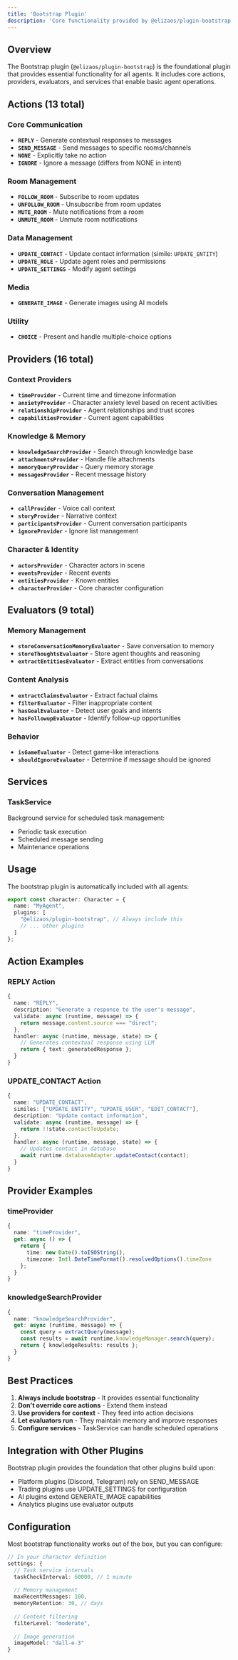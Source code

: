 ```yaml
---
title: 'Bootstrap Plugin'
description: 'Core functionality provided by @elizaos/plugin-bootstrap'
---
```


## Overview

The Bootstrap plugin (`@elizaos/plugin-bootstrap`) is the foundational plugin that provides essential functionality for all agents. It includes core actions, providers, evaluators, and services that enable basic agent operations.

## Actions (13 total)

### Core Communication
- **`REPLY`** - Generate contextual responses to messages
- **`SEND_MESSAGE`** - Send messages to specific rooms/channels
- **`NONE`** - Explicitly take no action
- **`IGNORE`** - Ignore a message (differs from NONE in intent)

### Room Management
- **`FOLLOW_ROOM`** - Subscribe to room updates
- **`UNFOLLOW_ROOM`** - Unsubscribe from room updates
- **`MUTE_ROOM`** - Mute notifications from a room
- **`UNMUTE_ROOM`** - Unmute room notifications

### Data Management
- **`UPDATE_CONTACT`** - Update contact information (simile: `UPDATE_ENTITY`)
- **`UPDATE_ROLE`** - Update agent roles and permissions
- **`UPDATE_SETTINGS`** - Modify agent settings

### Media
- **`GENERATE_IMAGE`** - Generate images using AI models

### Utility
- **`CHOICE`** - Present and handle multiple-choice options

## Providers (16 total)

### Context Providers
- **`timeProvider`** - Current time and timezone information
- **`anxietyProvider`** - Character anxiety level based on recent activities
- **`relationshipProvider`** - Agent relationships and trust scores
- **`capabilitiesProvider`** - Current agent capabilities

### Knowledge & Memory
- **`knowledgeSearchProvider`** - Search through knowledge base
- **`attachmentsProvider`** - Handle file attachments
- **`memoryQueryProvider`** - Query memory storage
- **`messagesProvider`** - Recent message history

### Conversation Management
- **`callProvider`** - Voice call context
- **`storyProvider`** - Narrative context
- **`participantsProvider`** - Current conversation participants
- **`ignoreProvider`** - Ignore list management

### Character & Identity
- **`actorsProvider`** - Character actors in scene
- **`eventsProvider`** - Recent events
- **`entitiesProvider`** - Known entities
- **`characterProvider`** - Core character configuration

## Evaluators (9 total)

### Memory Management
- **`storeConversationMemoryEvaluator`** - Save conversation to memory
- **`storeThoughtsEvaluator`** - Store agent thoughts and reasoning
- **`extractEntitiesEvaluator`** - Extract entities from conversations

### Content Analysis
- **`extractClaimsEvaluator`** - Extract factual claims
- **`filterEvaluator`** - Filter inappropriate content
- **`hasGoalEvaluator`** - Detect user goals and intents
- **`hasFollowupEvaluator`** - Identify follow-up opportunities

### Behavior
- **`isGameEvaluator`** - Detect game-like interactions
- **`shouldIgnoreEvaluator`** - Determine if message should be ignored

## Services

### TaskService
Background service for scheduled task management:
- Periodic task execution
- Scheduled message sending
- Maintenance operations

## Usage

The bootstrap plugin is automatically included with all agents:

```typescript
export const character: Character = {
  name: "MyAgent",
  plugins: [
    "@elizaos/plugin-bootstrap", // Always include this
    // ... other plugins
  ]
};
```

## Action Examples

### REPLY Action
```typescript
{
  name: "REPLY",
  description: "Generate a response to the user's message",
  validate: async (runtime, message) => {
    return message.content.source === "direct";
  },
  handler: async (runtime, message, state) => {
    // Generates contextual response using LLM
    return { text: generatedResponse };
  }
}
```

### UPDATE_CONTACT Action
```typescript
{
  name: "UPDATE_CONTACT",
  similes: ["UPDATE_ENTITY", "UPDATE_USER", "EDIT_CONTACT"],
  description: "Update contact information",
  validate: async (runtime, message) => {
    return !!state.contactToUpdate;
  },
  handler: async (runtime, message, state) => {
    // Updates contact in database
    await runtime.databaseAdapter.updateContact(contact);
  }
}
```

## Provider Examples

### timeProvider
```typescript
{
  name: "timeProvider",
  get: async () => {
    return {
      time: new Date().toISOString(),
      timezone: Intl.DateTimeFormat().resolvedOptions().timeZone
    };
  }
}
```

### knowledgeSearchProvider
```typescript
{
  name: "knowledgeSearchProvider", 
  get: async (runtime, message) => {
    const query = extractQuery(message);
    const results = await runtime.knowledgeManager.search(query);
    return { knowledgeResults: results };
  }
}
```

## Best Practices

1. **Always include bootstrap** - It provides essential functionality
2. **Don't override core actions** - Extend them instead
3. **Use providers for context** - They feed into action decisions
4. **Let evaluators run** - They maintain memory and improve responses
5. **Configure services** - TaskService can handle scheduled operations

## Integration with Other Plugins

Bootstrap plugin provides the foundation that other plugins build upon:

- Platform plugins (Discord, Telegram) rely on SEND_MESSAGE
- Trading plugins use UPDATE_SETTINGS for configuration
- AI plugins extend GENERATE_IMAGE capabilities
- Analytics plugins use evaluator outputs

## Configuration

Most bootstrap functionality works out of the box, but you can configure:

```typescript
// In your character definition
settings: {
  // Task service intervals
  taskCheckInterval: 60000, // 1 minute
  
  // Memory management
  maxRecentMessages: 100,
  memoryRetention: 30, // days
  
  // Content filtering
  filterLevel: "moderate",
  
  // Image generation
  imageModel: "dall-e-3"
}
```